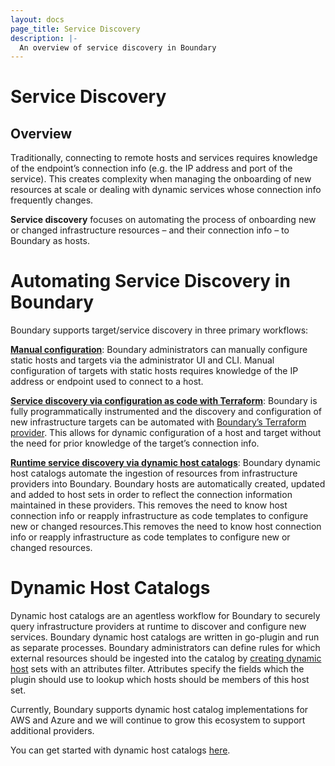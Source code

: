 ```yaml
---
layout: docs
page_title: Service Discovery
description: |-
  An overview of service discovery in Boundary
---
```


# Service Discovery

## Overview
Traditionally, connecting to remote hosts and services requires knowledge of 
the endpoint’s connection info (e.g. the IP address and port of the service). 
This creates complexity when managing the onboarding of new resources at scale
or dealing with dynamic services whose connection info frequently changes.

**Service discovery** focuses on automating the process of onboarding new or 
changed infrastructure resources – and their connection info – to Boundary 
as hosts.

# Automating Service Discovery in Boundary

Boundary supports target/service discovery in three primary workflows: 

**[Manual configuration](https://learn.hashicorp.com/tutorials/boundary/manage-targets?in=boundary/basic-administration)**: 
Boundary administrators can manually configure static 
hosts and targets via the administrator UI and CLI. Manual configuration of 
targets with static hosts requires knowledge of the IP address or endpoint used 
to connect to a host.

**[Service discovery via configuration as code with Terraform](https://learn.hashicorp.com/tutorials/boundary/getting-started-config)**: 
Boundary is fully programmatically instrumented and the discovery and configuration of new 
infrastructure targets can be automated with 
[Boundary’s Terraform provider](https://registry.terraform.io/providers/hashicorp/boundary/latest/docs). 
This allows for dynamic configuration of a host and target without the need 
for prior knowledge of the target’s connection info. 

**[Runtime service discovery via dynamic host catalogs](https://learn.hashicorp.com/tutorials/boundary/azure-host-catalogs)**: 
Boundary dynamic host catalogs automate the ingestion of resources from 
infrastructure providers into Boundary. Boundary hosts are automatically 
created, updated and added to host sets in order to reflect the connection 
information maintained in these providers. This removes the need to know 
host connection info or reapply infrastructure as code templates to 
configure new or changed resources.This removes the need to know host connection 
info or reapply infrastructure as code templates to configure new or changed resources.

# Dynamic Host Catalogs
Dynamic host catalogs are an agentless workflow for Boundary to 
securely query infrastructure providers at runtime to discover and configure 
new services. Boundary dynamic host catalogs are written in go-plugin and run 
as separate processes. Boundary administrators can define rules for which 
external resources should be ingested into the catalog by 
[creating dynamic host](https://www.boundaryproject.io/docs/concepts/domain-model/host-sets)
 sets with an attributes filter. Attributes specify the fields which the plugin 
 should use to lookup which hosts should be members of this host set.

Currently, Boundary supports dynamic host catalog implementations for AWS and 
Azure and we will continue to grow this ecosystem to support additional providers. 

You can get started with dynamic host catalogs [here](https://learn.hashicorp.com/tutorials/boundary/azure-host-catalogs?in=boundary/configuration).